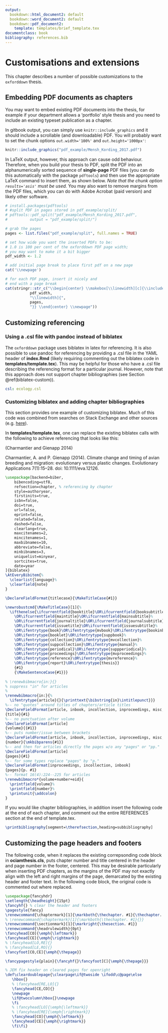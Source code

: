 ```yaml
---
output:
  bookdown::html_document2: default
  bookdown::word_document2: default
  bookdown::pdf_document2: 
    template: templates/brief_template.tex
documentclass: book
bibliography: references.bib
---
```

  
# Customisations and extensions

This chapter describes a number of possible customizations to the `oxforddown` thesis. 

## Embedding PDF documents as chapters

You may want to embed existing PDF documents into the thesis, for example if your department allows a 'portfolio' style thesis and you need to include an existing typeset publication as a chapter. 

In gitbook output, you can simply use `knitr::include_graphics` and it should include a scrollable (and downloadable) PDF.
You will probably want to set the chunk options `out.width='100%'` and `out.height='1000px'`:

```r
knitr::include_graphics("pdf_example/Mensh_Kording_2017.pdf")
```

In LaTeX output, however, this approach can cause odd behaviour.
Therefore, when you build your thesis to PDF, split the PDF into an alphanumerically sorted sequence of **single-page** PDF files (you can do this automatically with the package `pdftools`) and then use the appropriate LaTeX command to insert them, as shown below.
*Note that the chunk option `results='asis'` must be used.*
You may also want to remove margins from the PDF files, which you can do with Adobe Acrobat (paid version) and likely other software.

```r
# install.packages(pdftools)
# #split PDF in pages stored in pdf_example/split/
# pdftools::pdf_split("pdf_example/Mensh_Kording_2017.pdf", 
#          output = "pdf_example/split/")

# grab the pages
pages <- list.files("pdf_example/split", full.names = TRUE)

# set how wide you want the inserted PDFs to be: 
# 1.0 is 100 per cent of the oxforddown PDF page width;
# you may want to make it a bit bigger
pdf_width <- 1.2

# add initial page break to place first pdf on a new page
cat('\\newpage')

# for each PDF page, insert it nicely and
# end with a page break
cat(stringr::str_c("\\begin{center} \\makebox[\\linewidth][c]{\\includegraphics[width=",
           pdf_width,
           "\\linewidth]{",
           pages, 
           "}} \\end{center} \\newpage"))

```

## Customizing referencing 

### Using a .csl file with pandoc instead of biblatex
The `oxforddown` package uses biblatex in latex for referencing. 
It is also possible to use pandoc for referencing by providing a .csl file in the YAML header of **index.Rmd** (likely requiring commenting out the biblatex code in **templates/template.tex**). 
This may be helpful for those who have a .csl file describing the referencing format for a particular journal. 
However, note that this approach does not support chapter bibliographies (see Section \@ref(biblatex-custom)).

```YAML
csl: ecology.csl
```

### Customizing biblatex and adding chapter bibliographies {#biblatex-custom}

This section provides one example of customizing biblatex. Much of this code was combined from searches on Stack Exchange and other sources (e.g. [here](https://tex.stackexchange.com/questions/10682/suppress-in-biblatex)).

In **templates/template.tex**, one can replace the existing biblatex calls with the following to achieve referencing that looks like this: 

(Charmantier and Gienapp 2014)

Charmantier, A. and P. Gienapp (2014). Climate change and timing of avian breeding and migration: evolutionary versus plastic changes. Evolutionary Applications 7(1):15–28. doi: 10.1111/eva.12126.

```latex
\usepackage[backend=biber,
    bibencoding=utf8,
    refsection=chapter, % referencing by chapter
    style=authoryear, 
    firstinits=true,
    isbn=false,
    doi=true,
    url=false,
    eprint=false,
    related=false,
    dashed=false,
    clearlang=true,
    maxcitenames=2,
    mincitenames=1,
    maxbibnames=10,
    abbreviate=false,
    minbibnames=3,
    uniquelist=minyear,
    sortcites=true,
    date=year
]{biblatex}
\AtEveryBibitem{%
  \clearlist{language}%
  \clearfield{note}
}

\DeclareFieldFormat{titlecase}{\MakeTitleCase{#1}}

\newrobustcmd{\MakeTitleCase}[1]{%
  \ifthenelse{\ifcurrentfield{booktitle}\OR\ifcurrentfield{booksubtitle}%
    \OR\ifcurrentfield{maintitle}\OR\ifcurrentfield{mainsubtitle}%
    \OR\ifcurrentfield{journaltitle}\OR\ifcurrentfield{journalsubtitle}%
    \OR\ifcurrentfield{issuetitle}\OR\ifcurrentfield{issuesubtitle}%
    \OR\ifentrytype{book}\OR\ifentrytype{mvbook}\OR\ifentrytype{bookinbook}%
    \OR\ifentrytype{booklet}\OR\ifentrytype{suppbook}%
    \OR\ifentrytype{collection}\OR\ifentrytype{mvcollection}%
    \OR\ifentrytype{suppcollection}\OR\ifentrytype{manual}%
    \OR\ifentrytype{periodical}\OR\ifentrytype{suppperiodical}%
    \OR\ifentrytype{proceedings}\OR\ifentrytype{mvproceedings}%
    \OR\ifentrytype{reference}\OR\ifentrytype{mvreference}%
    \OR\ifentrytype{report}\OR\ifentrytype{thesis}}
    {#1}
    {\MakeSentenceCase{#1}}}
    
% \renewbibmacro{in:}{}
% suppress "in" for articles
% 
\renewbibmacro{in:}{%
  \ifentrytype{article}{}{\printtext{\bibstring{in}\intitlepunct}}}
%-- no "quotes" around titles of chapters/article titles
\DeclareFieldFormat[article, inbook, incollection, inproceedings, misc, thesis, unpublished]
{title}{#1}
%-- no punctuation after volume
\DeclareFieldFormat[article]
{volume}{{#1}}
%-- puts number/issue between brackets
\DeclareFieldFormat[article, inbook, incollection, inproceedings, misc, thesis, unpublished]
{number}{\mkbibparens{#1}} 
%-- and then for articles directly the pages w/o any "pages" or "pp." 
\DeclareFieldFormat[article]
{pages}{#1}
%-- for some types replace "pages" by "p."
\DeclareFieldFormat[inproceedings, incollection, inbook]
{pages}{p. #1}
%-- format 16(4):224--225 for articles
\renewbibmacro*{volume+number+eid}{
  \printfield{volume}%
  \printfield{number}%
  \printunit{\addcolon}
}
```

If you would like chapter bibliographies, in addition insert the following code at the end of each chapter, and comment out the entire REFERENCES section at the end of template.tex.

```latex
\printbibliography[segment=\therefsection,heading=subbibliography]
```

## Customizing the page headers and footers

The following code, when it replaces the existing correpsonding code block in **ociamthesis.cls**, puts chapter number and title centered in the header and page number in the footer, centered. 
This may be desirable particularly when inserting PDF chapters, as the margins of the PDF may not exactly align with the left and right margins of the page, demarcated by the existing header and footer text. 
In the following code block, the original code is commented out where replaced.

```latex
\usepackage{fancyhdr}
\setlength{\headheight}{15pt}
\fancyhf{} % clear the header and footers
\pagestyle{fancy}
\renewcommand{\chaptermark}[1]{\markboth{\thechapter. #1}{\thechapter. #1}}
% \renewcommand{\chaptermark}[1]{\markboth{\thechapter. #1}{}}
\renewcommand{\sectionmark}[1]{\markright{\thesection. #1}}
\renewcommand{\headrulewidth}{0pt}
\fancyhead[CO]{\emph{\leftmark}}
\fancyhead[CE]{\emph{\rightmark}}
% \fancyhead[LO,RE]{}
% \fancyhead[LE,RO]{}
\fancyfoot[CO,CE]{\emph{\thepage}}

\fancypagestyle{plain}{\fancyhf{}\fancyfoot[C]{\emph{\thepage}}}

% JEM fix header on cleared pages for openright
\def\cleardoublepage{\clearpage\if@twoside \ifodd\c@page\else
   \hbox{}
   % \fancyhead[RE,LO]{}
   \fancyhead[CE,CO]{}
   \newpage
   \if@twocolumn\hbox{}\newpage
   \fi
   % \fancyhead[LO]{\emph{\leftmark}} 
   % \fancyhead[RE]{\emph{\rightmark}} 
   \fancyhead[CO]{\emph{\leftmark}} 
   \fancyhead[CE]{\emph{\rightmark}} 
   \fi\fi}
```